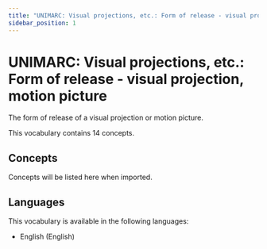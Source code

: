 ```yaml
---
title: "UNIMARC: Visual projections, etc.: Form of release - visual projection, motion picture"
sidebar_position: 1
---
```


# UNIMARC: Visual projections, etc.: Form of release - visual projection, motion picture

The form of release of a visual projection or motion picture.

This vocabulary contains 14 concepts.

## Concepts

Concepts will be listed here when imported.

## Languages

This vocabulary is available in the following languages:
- English (English)
